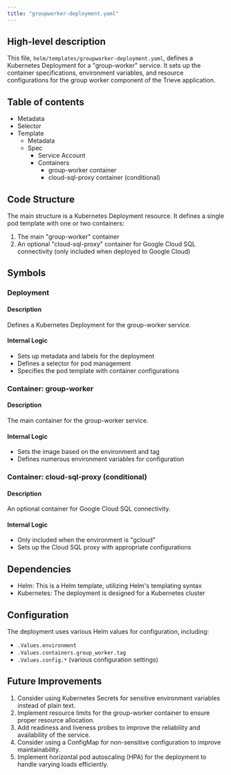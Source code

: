 ```yaml
---
title: "groupworker-deployment.yaml"
---
```


## High-level description
This file, `helm/templates/groupworker-deployment.yaml`, defines a Kubernetes Deployment for a "group-worker" service. It sets up the container specifications, environment variables, and resource configurations for the group worker component of the Trieve application.

## Table of contents
- Metadata
- Selector
- Template
  - Metadata
  - Spec
    - Service Account
    - Containers
      - group-worker container
      - cloud-sql-proxy container (conditional)

## Code Structure
The main structure is a Kubernetes Deployment resource. It defines a single pod template with one or two containers:
1. The main "group-worker" container
2. An optional "cloud-sql-proxy" container for Google Cloud SQL connectivity (only included when deployed to Google Cloud)

## Symbols
### Deployment
#### Description
Defines a Kubernetes Deployment for the group-worker service.

#### Internal Logic
- Sets up metadata and labels for the deployment
- Defines a selector for pod management
- Specifies the pod template with container configurations

### Container: group-worker
#### Description
The main container for the group-worker service.

#### Internal Logic
- Sets the image based on the environment and tag
- Defines numerous environment variables for configuration

### Container: cloud-sql-proxy (conditional)
#### Description
An optional container for Google Cloud SQL connectivity.

#### Internal Logic
- Only included when the environment is "gcloud"
- Sets up the Cloud SQL proxy with appropriate configurations

## Dependencies
- Helm: This is a Helm template, utilizing Helm's templating syntax
- Kubernetes: The deployment is designed for a Kubernetes cluster

## Configuration
The deployment uses various Helm values for configuration, including:
- `.Values.environment`
- `.Values.containers.group_worker.tag`
- `.Values.config.*` (various configuration settings)

## Future Improvements
1. Consider using Kubernetes Secrets for sensitive environment variables instead of plain text.
2. Implement resource limits for the group-worker container to ensure proper resource allocation.
3. Add readiness and liveness probes to improve the reliability and availability of the service.
4. Consider using a ConfigMap for non-sensitive configuration to improve maintainability.
5. Implement horizontal pod autoscaling (HPA) for the deployment to handle varying loads efficiently.